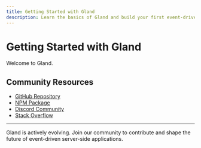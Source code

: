 ```yaml
---
title: Getting Started with Gland
description: Learn the basics of Gland and build your first event-driven server-side application
---
```


# Getting Started with Gland

Welcome to Gland.

## Community Resources

- [GitHub Repository](https://github.com/glandjs/core)
- [NPM Package](https://www.npmjs.com/package/@glandjs/core)
- [Discord Community](https://discord.gg/glandjs)
- [Stack Overflow](https://stackoverflow.com/questions/tagged/glandjs)

---

Gland is actively evolving. Join our community to contribute and shape the future of event-driven server-side applications.
